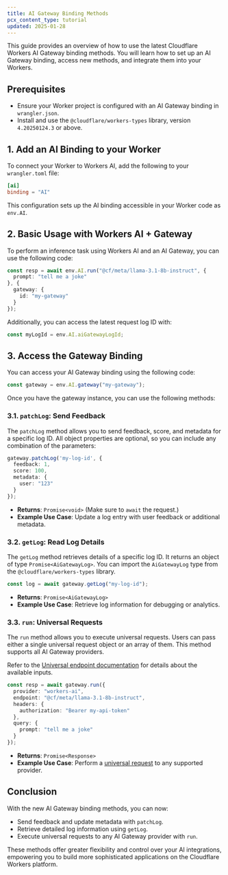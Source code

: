 ```yaml
---
title: AI Gateway Binding Methods
pcx_content_type: tutorial
updated: 2025-01-28
---
```



This guide provides an overview of how to use the latest Cloudflare Workers AI Gateway binding methods. You will learn how to set up an AI Gateway binding, access new methods, and integrate them into your Workers.

## Prerequisites

- Ensure your Worker project is configured with an AI Gateway binding in `wrangler.json`.
- Install and use the `@cloudflare/workers-types` library, version `4.20250124.3` or above.

## 1. Add an AI Binding to your Worker

To connect your Worker to Workers AI, add the following to your `wrangler.toml` file:


<WranglerConfig>

```toml title="wrangler.toml"
[ai]
binding = "AI"
```

</WranglerConfig>

This configuration sets up the AI binding accessible in your Worker code as `env.AI`.

## 2. Basic Usage with Workers AI + Gateway

To perform an inference task using Workers AI and an AI Gateway, you can use the following code:

```typescript title="src/index.ts"
const resp = await env.AI.run("@cf/meta/llama-3.1-8b-instruct", {
  prompt: "tell me a joke"
}, {
  gateway: {
    id: "my-gateway"
  }
});
```

Additionally, you can access the latest request log ID with:

```typescript
const myLogId = env.AI.aiGatewayLogId;
```

## 3. Access the Gateway Binding

You can access your AI Gateway binding using the following code:

```typescript
const gateway = env.AI.gateway("my-gateway");
```

Once you have the gateway instance, you can use the following methods:

### 3.1. `patchLog`: Send Feedback

The `patchLog` method allows you to send feedback, score, and metadata for a specific log ID. All object properties are optional, so you can include any combination of the parameters:

```typescript
gateway.patchLog('my-log-id', {
  feedback: 1,
  score: 100,
  metadata: {
    user: "123"
  }
});
```

- **Returns**: `Promise<void>` (Make sure to `await` the request.)
- **Example Use Case**: Update a log entry with user feedback or additional metadata.

### 3.2. `getLog`: Read Log Details

The `getLog` method retrieves details of a specific log ID. It returns an object of type `Promise<AiGatewayLog>`. You can import the `AiGatewayLog` type from the `@cloudflare/workers-types` library.

```typescript
const log = await gateway.getLog("my-log-id");
```

- **Returns**: `Promise<AiGatewayLog>`
- **Example Use Case**: Retrieve log information for debugging or analytics.

### 3.3. `run`: Universal Requests

The `run` method allows you to execute universal requests. Users can pass either a single universal request object or an array of them. This method supports all AI Gateway providers.

Refer to the [Universal endpoint documentation](/ai-gateway/providers/universal/) for details about the available inputs.

```typescript
const resp = await gateway.run({
  provider: "workers-ai",
  endpoint: "@cf/meta/llama-3.1-8b-instruct",
  headers: {
    authorization: "Bearer my-api-token"
  },
  query: {
    prompt: "tell me a joke"
  }
});
```

- **Returns**: `Promise<Response>`
- **Example Use Case**: Perform a [universal request](/ai-gateway/providers/universal/) to any supported provider.

## Conclusion

With the new AI Gateway binding methods, you can now:

- Send feedback and update metadata with `patchLog`.
- Retrieve detailed log information using `getLog`.
- Execute universal requests to any AI Gateway provider with `run`.

These methods offer greater flexibility and control over your AI integrations, empowering you to build more sophisticated applications on the Cloudflare Workers platform.

